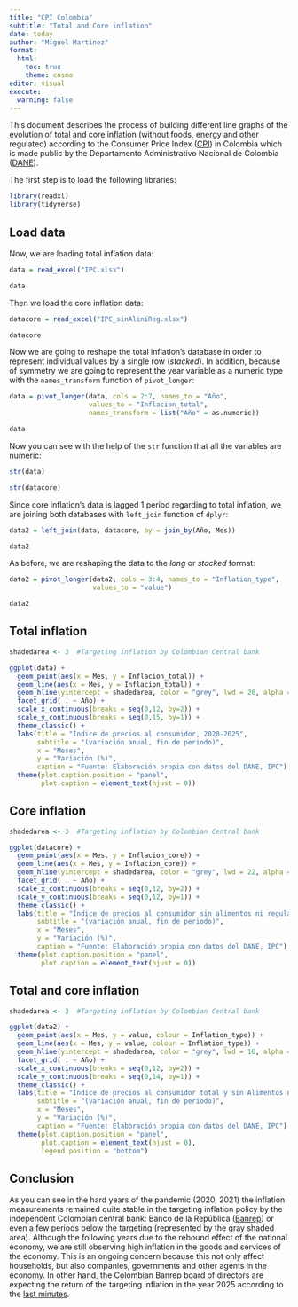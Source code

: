 ```yaml
---
title: "CPI Colombia"
subtitle: "Total and Core inflation"
date: today
author: "Miguel Martinez"
format: 
  html:
    toc: true
    theme: cosmo
editor: visual
execute:
  warning: false
---
```


This document describes the process of building different line graphs of the evolution of total and core inflation (without foods, energy and other regulated) according to the Consumer Price Index ([CPI](https://www.dane.gov.co/index.php/estadisticas-por-tema/precios-y-costos/indice-de-precios-al-consumidor-ipc)) in Colombia which is made public by the Departamento Administrativo Nacional de Colombia ([DANE](https://www.dane.gov.co/)).

The first step is to load the following libraries:

```r
library(readxl)
library(tidyverse)
```

## Load data

Now, we are loading total inflation data:

```r

data = read_excel("IPC.xlsx")

data
```

Then we load the core inflation data:

```r

datacore = read_excel("IPC_sinAliniReg.xlsx")

datacore
```

Now we are going to reshape the total inflation's database in order to represent individual values by a single row (*stacked*). In addition, because of symmetry we are going to represent the year variable as a numeric type with the `names_transform` function of `pivot_longer`:

```r

data = pivot_longer(data, cols = 2:7, names_to = "Año",
                    values_to = "Inflacion_total",
                    names_transform = list("Año" = as.numeric))

data
```

Now you can see with the help of the `str` function that all the variables are numeric:

```r
str(data)
```

```r
str(datacore)
```

Since core inflation's data is lagged 1 period regarding to total inflation, we are joining both databases with `left_join` function of `dplyr`:

```r

data2 = left_join(data, datacore, by = join_by(Año, Mes))

data2
```

As before, we are reshaping the data to the *long* or *stacked* format:

```r

data2 = pivot_longer(data2, cols = 3:4, names_to = "Inflation_type",
                     values_to = "value")

data2
```

## Total inflation

```r

shadedarea <- 3  #Targeting inflation by Colombian Central bank

ggplot(data) +
  geom_point(aes(x = Mes, y = Inflacion_total)) +
  geom_line(aes(x = Mes, y = Inflacion_total)) +
  geom_hline(yintercept = shadedarea, color = "grey", lwd = 20, alpha = 0.4) +
  facet_grid( . ~ Año) +
  scale_x_continuous(breaks = seq(0,12, by=2)) +
  scale_y_continuous(breaks = seq(0,15, by=1)) +
  theme_classic() +
  labs(title = "Índice de precios al consumidor, 2020-2025",
       subtitle = "(variación anual, fin de periodo)",
       x = "Meses",
       y = "Variación (%)",
       caption = "Fuente: Elaboración propia con datos del DANE, IPC") +
  theme(plot.caption.position = "panel",
        plot.caption = element_text(hjust = 0))

```

## Core inflation

```r

shadedarea <- 3  #Targeting inflation by Colombian Central bank

ggplot(datacore) +
  geom_point(aes(x = Mes, y = Inflacion_core)) +
  geom_line(aes(x = Mes, y = Inflacion_core)) +
  geom_hline(yintercept = shadedarea, color = "grey", lwd = 22, alpha = 0.4) +
  facet_grid( . ~ Año) +
  scale_x_continuous(breaks = seq(0,12, by=2)) +
  scale_y_continuous(breaks = seq(0,12, by=1)) +
  theme_classic() +
  labs(title = "Índice de precios al consumidor sin alimentos ni regulados, 2020-2025",
       subtitle = "(variación anual, fin de periodo)",
       x = "Meses",
       y = "Variación (%)",
       caption = "Fuente: Elaboración propia con datos del DANE, IPC") +
  theme(plot.caption.position = "panel",
        plot.caption = element_text(hjust = 0))

```

## Total and core inflation

```r

shadedarea <- 3  #Targeting inflation by Colombian Central bank

ggplot(data2) +
  geom_point(aes(x = Mes, y = value, colour = Inflation_type)) +
  geom_line(aes(x = Mes, y = value, colour = Inflation_type)) +
  geom_hline(yintercept = shadedarea, color = "grey", lwd = 16, alpha = 0.4) +
  facet_grid( . ~ Año) +
  scale_x_continuous(breaks = seq(0,12, by=2)) +
  scale_y_continuous(breaks = seq(0,14, by=1)) +
  theme_classic() +
  labs(title = "Índice de precios al consumidor total y sin Alimentos ni Regulados, 2020-2025",
       subtitle = "(variación anual, fin de periodo)",
       x = "Meses",
       y = "Variación (%)",
       caption = "Fuente: Elaboración propia con datos del DANE, IPC") +
  theme(plot.caption.position = "panel",
        plot.caption = element_text(hjust = 0),
        legend.position = "bottom")

```

## Conclusion

As you can see in the hard years of the pandemic (2020, 2021) the inflation measurements remained quite stable in the targeting inflation policy by the independent Colombian central bank: Banco de la República ([Banrep](https://www.banrep.gov.co/es/glosario/inflacion-objetivo)) or even a few periods below the targeting (represented by the gray shaded area). Although the following years due to the rebound effect of the national economy, we are still observing high inflation in the goods and services of the economy. This is an ongoing concern because this not only affect households, but also companies, governments and other agents in the economy. In other hand, the Colombian Banrep board of directors are expecting the return of the targeting inflation in the year 2025 according to the [last minutes](https://www.banrep.gov.co/es/noticias/minutas-banrep-enero-2025).
